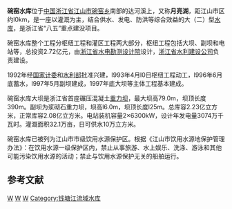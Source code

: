 {{Infobox Reservoir
|name                     = 碗窑水库
|nickname                 = 月亮湖
|image                    = 
|image_caption            = 
|map                      = 
|map_caption              = 
|code                     = BGA12000082
|class                    = 大（二）型[[水库|水库]]
|location_of_reservoir    = [[中国|中国]][[浙江省|浙江省]][[江山市|江山市]]
|location_of_dam          = [[浙江省|浙江省]][[江山市|江山市]][[碗窑乡|碗窑乡]]
|inflow                   = 达河溪
|outflow                  = 
|catchment_area           = 2l2.5
|reservoir_area           = 
|mean_depth               = 
|maximum_depth            = 
|flood_level              = 
|normal_water_level       = l96.0
|dead_water_level         = 
|water_quality            = 
|island                   = 
|maximum_storage_capacity = 2.23亿
|normal_storage_capacity  = 2.08亿
|dead_storage_capacity    = 
|type_of_dam              = 碾压混凝土重力坝
|elevation_of_dam         = l98.0
|height_of_dam            = 79.0
|length_of_dam            = 390
|width_of_dam             = 
|installed_capacity       = 2×6300kW
|start                    = 1993年4月l0日
|complete                 = 1997年12月
|cost                     = 2.72亿
|emigrate                 = 1509户，5790人
|latd              = 28
|latm              = 40
|lats              = 20
|latNS             = N
|longd             = 118
|longm             = 40
|longs             = 14
|longEW            = E
|website           = 
|footnotes         = 资料主要来源：<ref>{{cite web|url=http://www.investzj.com.cn/sanji.asp?id_forum=008919|title=江山市碗窑水库枢纽工程通过验收|accessdate=2009-11-17|author=|publisher=浙江投资网|language=zh-hans|deadurl=yes|archiveurl=https://web.archive.org/web/20141006171717/http://www.investzj.com.cn/sanji.asp?id_forum=008919|archivedate=2014-10-06}}</ref><ref>{{cite web |url=http://水利部.cn/weiye/shuili/gongcheng13.html |title=浙江碗窑水库工程 |accessdate=2009-11-17 |author= |publisher=水利部 |language=zh-hans }}{{Dead link|date=2019年11月 |bot=InternetArchiveBot |fix-attempted=yes }}</ref><ref>{{cite web |url=http://www.qz123.com/News/Html/bdxx/zh%5C20047%5C200471492125.htm |title=碗窑水库枢纽工程通过验收 |accessdate=2009-11-17 |author= |publisher=衢州信息港 |language=zh-hans |archive-date=2014-10-06 |archive-url=https://web.archive.org/web/20141006102603/http://www.qz123.com/News/Html/bdxx/zh%5C20047%5C200471492125.htm |dead-url=yes }}</ref><ref>{{cite web |url=http://www.czjs.gov.cn/xxgk/rmzf/fgwj/zfwj/201011/t20101104_23650.htm |title=关于印发江山市饮用水源地保护管理办法的通知 |accessdate=2010-09-21 |author= |publisher=江山市人民政府网 |language=zh-hans |deadurl=yes |archiveurl=https://web.archive.org/web/20141006073550/http://www.czjs.gov.cn/xxgk/rmzf/fgwj/zfwj/201011/t20101104_23650.htm |archivedate=2014-10-06 }}</ref>
}}

'''碗窑水库'''位于[[中国|中国]][[浙江省|浙江省]][[江山市|江山市]][[碗窑乡|碗窑乡]]南部的达河溪上，又称'''月亮湖'''，距江山市区约l0km，是一座以灌溉为主，结合供水、发电、防洪等综合效益的大（二）型[[水库|水库]]，是浙江省“八五”重点建没项目。

碗窑水库整个工程分枢纽工程和灌区工程两大部分，枢纽工程包括大坝、副坝和电站等，总投资2.72亿元，由[[浙江省水电勘测设计院|浙江省水电勘测设计院]]设计，[[浙江省水利建设公司|浙江省水利建设公司]]负责建设。

1992年经[[国家计委|国家计委]]和[[水利部|水利部]]批准兴建，l993年4月l0日枢纽工程动工，l996年6月底蓄水，l997年5月副坝建成，1997年底大坝等主体工程基本建成。

碗窑水库大坝是浙江省首座碾压混凝土[[重力坝|重力坝]]，最大坝高79.0m，坝顶长度390m。副坝为浆砌石重力坝，坝高l6.0m，坝顶长度l25m。总库容2.23亿立方米，正常库容2.08亿立方米。电站装机容量2×6300kW，设计年发电量3074万千瓦时。灌溉面积32.1万亩，日可供水10万立方米。

碗窑水库已被列为江山市市级饮用水源保护区。根据《江山市饮用水源地保护管理办法》：在饮用水源一级保护区内，禁止从事旅游、水上娱乐、洗涤、游泳和其他可能污染饮用水源的活动；禁止与饮用水源保护无关的船舶运行。

==参考文献==
<div class="references-small">
<references />
</div>

[[Category:江山市|W]]
[[Category:浙江水库|W]]
[[Category:衢州水利|W]]
[[Category:钱塘江流域水库|Category:钱塘江流域水库]]